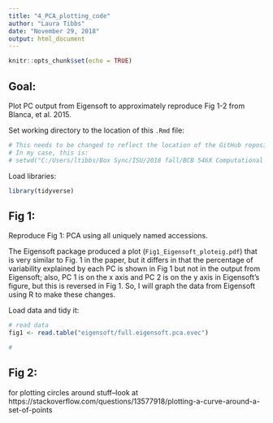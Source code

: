 ```yaml
---
title: "4_PCA_plotting_code"
author: "Laura Tibbs"
date: "November 29, 2018"
output: html_document
---
```


```r
knitr::opts_chunk$set(echo = TRUE)
```

## Goal:
Plot PC output from Eigensoft to approximately reproduce Fig 1-2 from Blanca, et al. 2015.

Set working directory to the location of this `.Rmd` file:
```r
# This needs to be changed to reflect the location of the GitHub repository and this code within it on any given computer that runs the code. 
# In my case, this is:
# setwd("C:/Users/ltibbs/Box Sync/ISU/2018 fall/BCB 546X Computational Skills for Bio Data/BCB546X_MadMaize_final/code/PCA")
```

Load libraries:
```r
library(tidyverse)
```

## Fig 1:
Reproduce Fig 1: PCA using all uniquely named accessions.

The Eigensoft package produced a plot (`Fig1_Eigensoft_ploteig.pdf`) that is very similar to Fig. 1 in the paper, but it differs in that the percentage of variability explained by each PC is shown in Fig 1 but not in the output from Eigensoft; also, PC 1 is on the x axis and PC 2 is on the y axis in Eigensoft's figure, but this is reversed in Fig 1. So, I will graph the data from Eigensoft using R to make these changes.

Load data and tidy it:
```r
# read data
fig1 <- read.table("eigensoft/full.eigensoft.pca.evec")

# 
```

## Fig 2:
for plotting circles around stuff--look at https://stackoverflow.com/questions/13577918/plotting-a-curve-around-a-set-of-points